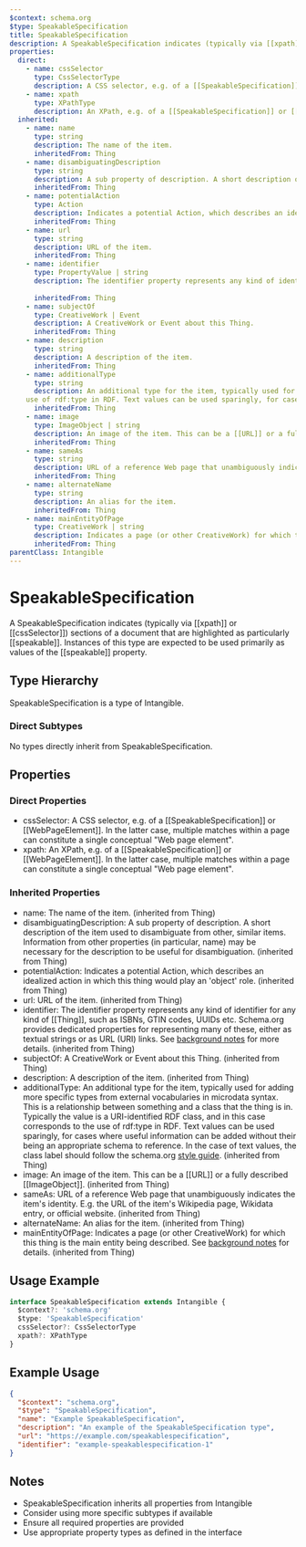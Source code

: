 ```yaml
---
$context: schema.org
$type: SpeakableSpecification
title: SpeakableSpecification
description: A SpeakableSpecification indicates (typically via [[xpath]] or [[cssSelector]]) sections of a document that are highlighted as particularly [[speakable]]. Instances of this type are expected to be used primarily as values of the [[speakable]] property.
properties:
  direct:
    - name: cssSelector
      type: CssSelectorType
      description: A CSS selector, e.g. of a [[SpeakableSpecification]] or [[WebPageElement]]. In the latter case, multiple matches within a page can constitute a single conceptual "Web page element".
    - name: xpath
      type: XPathType
      description: An XPath, e.g. of a [[SpeakableSpecification]] or [[WebPageElement]]. In the latter case, multiple matches within a page can constitute a single conceptual "Web page element".
  inherited:
    - name: name
      type: string
      description: The name of the item.
      inheritedFrom: Thing
    - name: disambiguatingDescription
      type: string
      description: A sub property of description. A short description of the item used to disambiguate from other, similar items. Information from other properties (in particular, name) may be necessary for the description to be useful for disambiguation.
      inheritedFrom: Thing
    - name: potentialAction
      type: Action
      description: Indicates a potential Action, which describes an idealized action in which this thing would play an 'object' role.
      inheritedFrom: Thing
    - name: url
      type: string
      description: URL of the item.
      inheritedFrom: Thing
    - name: identifier
      type: PropertyValue | string
      description: The identifier property represents any kind of identifier for any kind of [[Thing]], such as ISBNs, GTIN codes, UUIDs etc. Schema.org provides dedicated properties for representing many of these, either as textual strings or as URL (URI) links. See [background notes](/docs/datamodel.html#identifierBg) for more details.
        
      inheritedFrom: Thing
    - name: subjectOf
      type: CreativeWork | Event
      description: A CreativeWork or Event about this Thing.
      inheritedFrom: Thing
    - name: description
      type: string
      description: A description of the item.
      inheritedFrom: Thing
    - name: additionalType
      type: string
      description: An additional type for the item, typically used for adding more specific types from external vocabularies in microdata syntax. This is a relationship between something and a class that the thing is in. Typically the value is a URI-identified RDF class, and in this case corresponds to the
    use of rdf:type in RDF. Text values can be used sparingly, for cases where useful information can be added without their being an appropriate schema to reference. In the case of text values, the class label should follow the schema.org <a href="https://schema.org/docs/styleguide.html">style guide</a>.
      inheritedFrom: Thing
    - name: image
      type: ImageObject | string
      description: An image of the item. This can be a [[URL]] or a fully described [[ImageObject]].
      inheritedFrom: Thing
    - name: sameAs
      type: string
      description: URL of a reference Web page that unambiguously indicates the item's identity. E.g. the URL of the item's Wikipedia page, Wikidata entry, or official website.
      inheritedFrom: Thing
    - name: alternateName
      type: string
      description: An alias for the item.
      inheritedFrom: Thing
    - name: mainEntityOfPage
      type: CreativeWork | string
      description: Indicates a page (or other CreativeWork) for which this thing is the main entity being described. See [background notes](/docs/datamodel.html#mainEntityBackground) for details.
      inheritedFrom: Thing
parentClass: Intangible
---
```

# SpeakableSpecification

A SpeakableSpecification indicates (typically via [[xpath]] or [[cssSelector]]) sections of a document that are highlighted as particularly [[speakable]]. Instances of this type are expected to be used primarily as values of the [[speakable]] property.

## Type Hierarchy

SpeakableSpecification is a type of Intangible.

### Direct Subtypes

No types directly inherit from SpeakableSpecification.

## Properties

### Direct Properties

- cssSelector: A CSS selector, e.g. of a [[SpeakableSpecification]] or [[WebPageElement]]. In the latter case, multiple matches within a page can constitute a single conceptual "Web page element".
- xpath: An XPath, e.g. of a [[SpeakableSpecification]] or [[WebPageElement]]. In the latter case, multiple matches within a page can constitute a single conceptual "Web page element".

### Inherited Properties

- name: The name of the item. (inherited from Thing)
- disambiguatingDescription: A sub property of description. A short description of the item used to disambiguate from other, similar items. Information from other properties (in particular, name) may be necessary for the description to be useful for disambiguation. (inherited from Thing)
- potentialAction: Indicates a potential Action, which describes an idealized action in which this thing would play an 'object' role. (inherited from Thing)
- url: URL of the item. (inherited from Thing)
- identifier: The identifier property represents any kind of identifier for any kind of [[Thing]], such as ISBNs, GTIN codes, UUIDs etc. Schema.org provides dedicated properties for representing many of these, either as textual strings or as URL (URI) links. See [background notes](/docs/datamodel.html#identifierBg) for more details.
         (inherited from Thing)
- subjectOf: A CreativeWork or Event about this Thing. (inherited from Thing)
- description: A description of the item. (inherited from Thing)
- additionalType: An additional type for the item, typically used for adding more specific types from external vocabularies in microdata syntax. This is a relationship between something and a class that the thing is in. Typically the value is a URI-identified RDF class, and in this case corresponds to the
    use of rdf:type in RDF. Text values can be used sparingly, for cases where useful information can be added without their being an appropriate schema to reference. In the case of text values, the class label should follow the schema.org <a href="https://schema.org/docs/styleguide.html">style guide</a>. (inherited from Thing)
- image: An image of the item. This can be a [[URL]] or a fully described [[ImageObject]]. (inherited from Thing)
- sameAs: URL of a reference Web page that unambiguously indicates the item's identity. E.g. the URL of the item's Wikipedia page, Wikidata entry, or official website. (inherited from Thing)
- alternateName: An alias for the item. (inherited from Thing)
- mainEntityOfPage: Indicates a page (or other CreativeWork) for which this thing is the main entity being described. See [background notes](/docs/datamodel.html#mainEntityBackground) for details. (inherited from Thing)

## Usage Example

```typescript
interface SpeakableSpecification extends Intangible {
  $context?: 'schema.org'
  $type: 'SpeakableSpecification'
  cssSelector?: CssSelectorType
  xpath?: XPathType
}
```

## Example Usage

```json
{
  "$context": "schema.org",
  "$type": "SpeakableSpecification",
  "name": "Example SpeakableSpecification",
  "description": "An example of the SpeakableSpecification type",
  "url": "https://example.com/speakablespecification",
  "identifier": "example-speakablespecification-1"
}
```

## Notes

- SpeakableSpecification inherits all properties from Intangible
- Consider using more specific subtypes if available
- Ensure all required properties are provided
- Use appropriate property types as defined in the interface